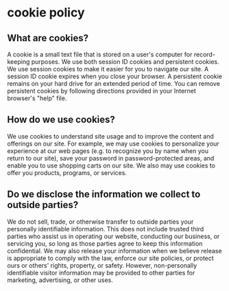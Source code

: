 # cookie policy

## What are cookies?

A cookie is a small text file that is stored on a user's computer for record-keeping purposes. We use both session ID cookies and persistent cookies. We use session cookies to make it easier for you to navigate our site. A session ID cookie expires when you close your browser. A persistent cookie remains on your hard drive for an extended period of time. You can remove persistent cookies by following directions provided in your Internet browser's "help" file.

## How do we use cookies?

We use cookies to understand site usage and to improve the content and offerings on our site. For example, we may use cookies to personalize your experience at our web pages (e.g. to recognize you by name when you return to our site), save your password in password-protected areas, and enable you to use shopping carts on our site. We also may use cookies to offer you products, programs, or services.

## Do we disclose the information we collect to outside parties?

We do not sell, trade, or otherwise transfer to outside parties your personally identifiable information. This does not include trusted third parties who assist us in operating our website, conducting our business, or servicing you, so long as those parties agree to keep this information confidential. We may also release your information when we believe release is appropriate to comply with the law, enforce our site policies, or protect ours or others' rights, property, or safety. However, non-personally identifiable visitor information may be provided to other parties for marketing, advertising, or other uses.
